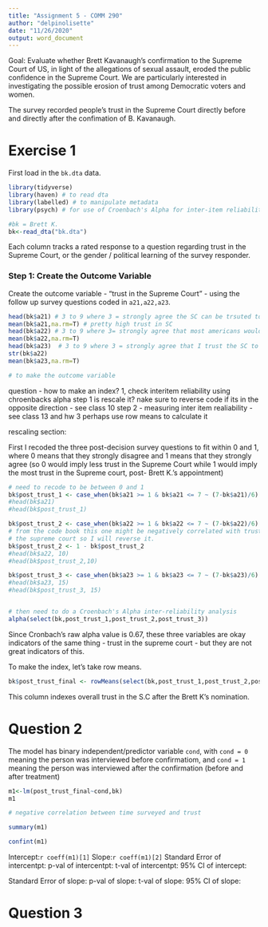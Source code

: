 ```yaml
---
title: "Assignment 5 - COMM 290"
author: "delpinolisette"
date: "11/26/2020"
output: word_document
---
```


Goal: Evaluate whether Brett Kavanaugh's confirmation to the Supreme Court of US, in light of the allegations of sexual assault, eroded the public confidence in the Supreme Court. We are particularly interested in investigating the possible erosion of trust among Democratic voters and women. 

The survey recorded people's trust in the Supreme Court directly before and directly after the confimation of B. Kavanaugh. 

# Exercise 1

First load in the `bk.dta` data. 

```r
library(tidyverse)
library(haven) # to read dta
library(labelled) # to manipulate metadata
library(psych) # for use of Croenbach's Alpha for inter-item reliability

#bk = Brett K.
bk<-read_dta("bk.dta")
```
Each column tracks a rated response to a question regarding trust in the Supreme Court, or the gender / political learning of the survey responder. 

### Step 1: Create the Outcome Variable

Create the outcome variable - "trust in the Supreme Court" - using the follow up survey questions coded in `a21,a22,a23`. 

```r
head(bk$a21) # 3 to 9 where 3 = strongly agree the SC can be trsuted to make right dec, 9 is strongly disagree
mean(bk$a21,na.rm=T) # pretty high trust in SC
head(bk$a22) # 3 to 9 where 3= strongly agree that most americans would disagree if the SC started making a lot of rulings most americans would disagree (npt a lot of trust) - need to code backwards!! gonna code it normally for now because the instructions and mi intuition says that the important part is cut off. TODO chekc with insructor or fiend
mean(bk$a22,na.rm=T)
head(bk$a23)  # 3 to 9 where 3 = strongly agree that I trust the SC to operate in the best interests of americans
str(bk$a22)
mean(bk$a23,na.rm=T)

# to make the outcome variable


```

question - how to make an index?
1, check interitem reliability using chroenbacks alpha
step 1 is rescale it? nake sure to reverse code if its in the opposite direction
- see class 10 
step 2 - measuring inter item realiability -see class 13 and hw 3 perhaps
use row means to calculate it

rescaling section:

First I recoded the three post-decision survey questions to fit within 0 and 1,
where 0 means that they strongly disagree and 1 means that they strongly agree
(so 0 would imply less trust in the Supreme Court while 1 would imply the most
trust in the Supreme court, post- Brett K.'s appointment)

```r
# need to recode to be between 0 and 1
bk$post_trust_1 <- case_when(bk$a21 >= 1 & bk$a21 <= 7 ~ (7-bk$a21)/6)
#head(bk$a21)
#head(bk$post_trust_1)

bk$post_trust_2 <- case_when(bk$a22 >= 1 & bk$a22 <= 7 ~ (7-bk$a22)/6)
# from the code book this one might be negatively correlated with trust in 
# the supreme court so I will reverse it. 
bk$post_trust_2 <- 1 - bk$post_trust_2
#head(bk$a22, 10)
#head(bk$post_trust_2,10)

bk$post_trust_3 <- case_when(bk$a23 >= 1 & bk$a23 <= 7 ~ (7-bk$a23)/6)
#head(bk$a23, 15)
#head(bk$post_trust_3, 15)


# then need to do a Croenbach's Alpha inter-reliability analysis
alpha(select(bk,post_trust_1,post_trust_2,post_trust_3))

```
Since Cronbach's raw alpha value is 0.67, these three variables are okay indicators 
of the same thing - trust in the supreme court - but they are not great indicators of this. 

To make the index, let's take row means. 
```r
bk$post_trust_final <- rowMeans(select(bk,post_trust_1,post_trust_2,post_trust_3))
```
This column indexes overall trust in the S.C after the Brett K's nomination. 

# Question 2

The model has binary independent/predictor variable `cond`, with `cond = 0`
meaning the person was interviewed before confirmatiom, and `cond = 1` meaning the
person was interviewed after the confirmation (before and after treatment)

```r
m1<-lm(post_trust_final~cond,bk)
m1

# negative correlation between time surveyed and trust

summary(m1)

confint(m1)
```
Intercept:`r coeff(m1)[1]` 
Slope:`r coeff(m1)[2]`
Standard Error of intercentpt: 
p-val of intercentpt: 
t-val of intercentpt: 
95% CI of intercept:

Standard Error of slope: 
p-val of slope: 
t-val of slope: 
95% CI of slope:


# Question 3



